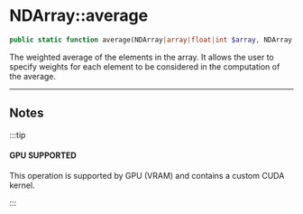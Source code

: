 # NDArray::average

```php
public static function average(NDArray|array|float|int $array, NDArray|array|float|int|null $weights = NULL): float|int;
```
The weighted average of the elements in the array. It allows the user to specify weights
for each element to be considered in the computation of the average.

---

## Notes

:::tip

#### GPU SUPPORTED
This operation is supported by GPU (VRAM) and contains a custom CUDA kernel.

:::
